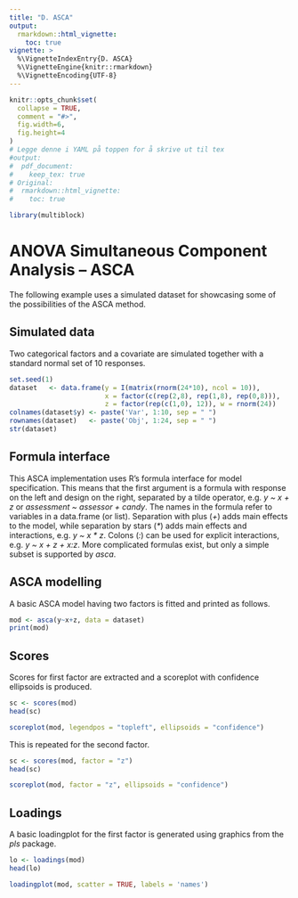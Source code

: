 ---
title: "D. ASCA"
output: 
  rmarkdown::html_vignette:
    toc: true
vignette: >
  %\VignetteIndexEntry{D. ASCA}
  %\VignetteEngine{knitr::rmarkdown}
  %\VignetteEncoding{UTF-8}
---

```{r, include=FALSE}
knitr::opts_chunk$set(
  collapse = TRUE,
  comment = "#>",
  fig.width=6, 
  fig.height=4
)
# Legge denne i YAML på toppen for å skrive ut til tex
#output: 
#  pdf_document: 
#    keep_tex: true
# Original:
#  rmarkdown::html_vignette:
#    toc: true
```

```{r setup}
library(multiblock)
```

# ANOVA Simultaneous Component Analysis -- ASCA

The following example uses a simulated dataset for showcasing some of the possibilities of the ASCA method.


## Simulated data

Two categorical factors and a covariate are simulated together with a standard normal set of 10 responses.

```{r cars}
set.seed(1)
dataset   <- data.frame(y = I(matrix(rnorm(24*10), ncol = 10)), 
                        x = factor(c(rep(2,8), rep(1,8), rep(0,8))), 
                        z = factor(rep(c(1,0), 12)), w = rnorm(24))
colnames(dataset$y) <- paste('Var', 1:10, sep = " ")
rownames(dataset)   <- paste('Obj', 1:24, sep = " ")
str(dataset)
```

## Formula interface

This ASCA implementation uses R's formula interface for model specification. This means that the first argument is a formula with response on the left and design on the right, separated by a tilde operator, e.g. _y ~ x + z_ or _assessment ~ assessor + candy_. The names in the formula refer to variables in a data.frame (or list). Separation with plus (_+_) adds main effects to the model, while separation by stars (_\*_) adds main effects and interactions, e.g. _y ~ x \* z_. Colons (_:_) can be used for explicit interactions, e.g. _y ~ x + z + x:z_. More complicated formulas exist, but only a simple subset is supported by _asca_.


## ASCA modelling

A basic ASCA model having two factors is fitted and printed as follows.

```{r}
mod <- asca(y~x+z, data = dataset)
print(mod)
```

## Scores

Scores for first factor are extracted and a scoreplot with confidence ellipsoids is produced.

```{r}
sc <- scores(mod)
head(sc)

scoreplot(mod, legendpos = "topleft", ellipsoids = "confidence")
```

This is repeated for the second factor.

```{r}
sc <- scores(mod, factor = "z")
head(sc)

scoreplot(mod, factor = "z", ellipsoids = "confidence")
```

## Loadings

A basic loadingplot for the first factor is generated using graphics from the _pls_ package.

```{r}
lo <- loadings(mod)
head(lo)

loadingplot(mod, scatter = TRUE, labels = 'names')
```


